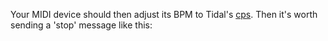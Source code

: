 Your MIDI device should then adjust its BPM to Tidal's [[cps]]. Then it's worth sending a 'stop' message like this: